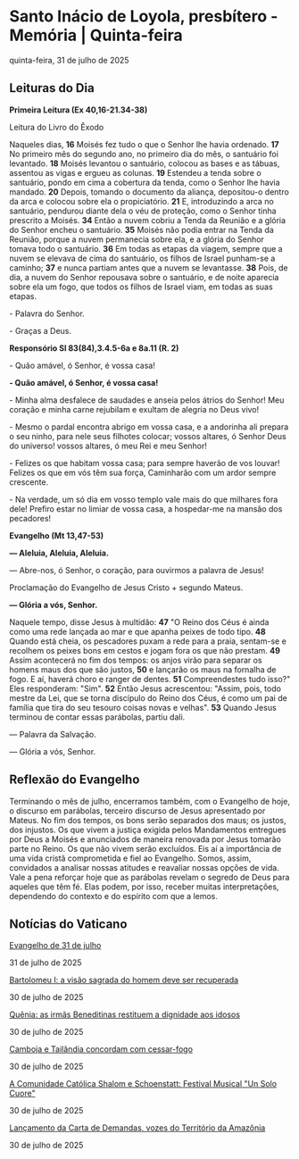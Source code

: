 
# Santo Inácio de Loyola, presbítero - Memória | Quinta-feira

quinta-feira, 31 de julho de 2025

## Leituras do Dia

**Primeira Leitura (Ex 40,16-21.34-38)**

Leitura do Livro do Êxodo

Naqueles dias, **16** Moisés fez tudo o que o Senhor lhe havia ordenado. **17** No primeiro mês do segundo ano, no primeiro dia do mês, o santuário foi levantado. **18** Moisés levantou o santuário, colocou as bases e as tábuas, assentou as vigas e ergueu as colunas. **19** Estendeu a tenda sobre o santuário, pondo em cima a cobertura da tenda, como o Senhor lhe havia mandado. **20** Depois, tomando o documento da aliança, depositou-o dentro da arca e colocou sobre ela o propiciatório. **21** E, introduzindo a arca no santuário, pendurou diante dela o véu de proteção, como o Senhor tinha prescrito a Moisés. **34** Então a nuvem cobriu a Tenda da Reunião e a glória do Senhor encheu o santuário. **35** Moisés não podia entrar na Tenda da Reunião, porque a nuvem permanecia sobre ela, e a glória do Senhor tomava todo o santuário. **36** Em todas as etapas da viagem, sempre que a nuvem se elevava de cima do santuário, os filhos de Israel punham-se a caminho; **37** e nunca partiam antes que a nuvem se levantasse. **38** Pois, de dia, a nuvem do Senhor repousava sobre o santuário, e de noite aparecia sobre ela um fogo, que todos os filhos de Israel viam, em todas as suas etapas.

\- Palavra do Senhor.

\- Graças a Deus.

**Responsório Sl 83(84),3.4.5-6a e 8a.11 (R. 2)**

\- Quão amável, ó Senhor, é vossa casa!

 **\- Quão amável, ó Senhor, é vossa casa!**

\- Minha alma desfalece de saudades e anseia pelos átrios do Senhor! Meu coração e minha carne rejubilam e exultam de alegria no Deus vivo! 

\- Mesmo o pardal encontra abrigo em vossa casa, e a andorinha ali prepara o seu ninho, para nele seus filhotes colocar; vossos altares, ó Senhor Deus do universo! vossos altares, ó meu Rei e meu Senhor! 

\- Felizes os que habitam vossa casa; para sempre haverão de vos louvar! Felizes os que em vós têm sua força, Caminharão com um ardor sempre crescente. 

\- Na verdade, um só dia em vosso templo vale mais do que milhares fora dele! Prefiro estar no limiar de vossa casa, a hospedar-me na mansão dos pecadores! 

**Evangelho (Mt 13,47-53)**

**— Aleluia, Aleluia, Aleluia.**

— Abre-nos, ó Senhor, o coração, para ouvirmos a palavra de Jesus!

Proclamação do Evangelho de Jesus Cristo + segundo Mateus.

**— Glória a vós, Senhor.**

Naquele tempo, disse Jesus à multidão: **47** "O Reino dos Céus é ainda como uma rede lançada ao mar e que apanha peixes de todo tipo. **48** Quando está cheia, os pescadores puxam a rede para a praia, sentam-se e recolhem os peixes bons em cestos e jogam fora os que não prestam. **49** Assim acontecerá no fim dos tempos: os anjos virão para separar os homens maus dos que são justos, **50** e lançarão os maus na fornalha de fogo. E aí, haverá choro e ranger de dentes. **51** Compreendestes tudo isso?" Eles responderam: "Sim". **52** Então Jesus acrescentou: "Assim, pois, todo mestre da Lei, que se torna discípulo do Reino dos Céus, é como um pai de família que tira do seu tesouro coisas novas e velhas". **53** Quando Jesus terminou de contar essas parábolas, partiu dali.

 — Palavra da Salvação.

 — Glória a vós, Senhor.

## Reflexão do Evangelho

 Terminando o mês de julho, encerramos também, com o Evangelho de hoje, o discurso em parábolas, terceiro discurso de Jesus apresentado por Mateus. No fim dos tempos, os bons serão separados dos maus; os justos, dos injustos. Os que vivem a justiça exigida pelos Mandamentos entregues por Deus a Moisés e anunciados de maneira renovada por Jesus tomarão parte no Reino. Os que não vivem serão excluídos. Eis aí a importância de uma vida cristã comprometida e fiel ao Evangelho. Somos, assim, convidados a analisar nossas atitudes e reavaliar nossas opções de vida. Vale a pena reforçar hoje que as parábolas revelam o segredo de Deus para aqueles que têm fé. Elas podem, por isso, receber muitas interpretações, dependendo do contexto e do espírito com que a lemos.

## Notícias do Vaticano

[Evangelho de 31 de julho](https://www.vaticannews.va/pt/igreja/news/2025-07/evangelho-31-julho-2025-dom-mario-spaki.html) 

31 de julho de 2025

[Bartolomeu I: a visão sagrada do homem deve ser recuperada](https://www.vaticannews.va/pt/igreja/news/2025-07/patriarca-bartolomeu-religioes-para-paz-visao-sagrada-homem.html) 

30 de julho de 2025

[Quênia: as irmãs Beneditinas restituem a dignidade aos idosos](https://www.vaticannews.va/pt/igreja/news/2025-07/quenia-as-irmas-beneditinas-restituem-a-dignidade-aos-idosos.html) 

30 de julho de 2025

[Camboja e Tailândia concordam com cessar-fogo](https://www.vaticannews.va/pt/mundo/news/2025-07/camboja-tailandia-sudeste-asia-paz-guerra-trump-china-malasia.html) 

30 de julho de 2025

[A Comunidade Católica Shalom e Schoenstatt: Festival Musical "Un Solo Cuore"](https://www.vaticannews.va/pt/vaticano/news/2025-07/comunidade-shalom-schoenstatt-apresentam-festival-musical.html) 

30 de julho de 2025

[Lançamento da Carta de Demandas, vozes do Território da Amazônia](https://www.vaticannews.va/pt/igreja/news/2025-07/lancamento-carta-demandas-vozes-territorio-amazonia.html) 

30 de julho de 2025